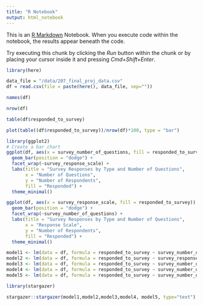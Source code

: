 ```yaml
---
title: "R Notebook"
output: html_notebook
---
```


This is an [R Markdown](http://rmarkdown.rstudio.com) Notebook. When you execute code within the notebook, the results appear beneath the code. 

Try executing this chunk by clicking the *Run* button within the chunk or by placing your cursor inside it and pressing *Cmd+Shift+Enter*. 

```r
library(here)
```


```r
data_file = "/data/207_final_proj_data.csv"
df = read.csv(file = paste(here(), data_file, sep=""))
```


```r
names(df)
```

```r
nrow(df)
```

```r
table(df$responded_to_survey)
```

```r
plot(table((df$responded_to_survey))/nrow(df)*100, type = "bar")
```

```r
library(ggplot2)
# Create a bar chart
ggplot(df, aes(x = survey_number_of_questions, fill = responded_to_survey)) + 
  geom_bar(position = "dodge") + 
  facet_wrap(~survey_response_scale) +
  labs(title = "Survey Responses by Type and Number of Questions",
       x = "Number of Questions",
       y = "Number of Respondents",
       fill = "Responded") +
  theme_minimal()
```

```r
ggplot(df, aes(x = survey_response_scale, fill = responded_to_survey)) + 
  geom_bar(position = "dodge") + 
  facet_wrap(~survey_number_of_questions) +
  labs(title = "Survey Responses by Type and Number of Questions",
       x = "Response Scale",
       y = "Number of Respondents",
       fill = "Responded") +
  theme_minimal()
```



```r
model1 <- lm(data = df, formula = responded_to_survey ~ survey_number_of_questions)
model2 <- lm(data = df, formula = responded_to_survey ~ survey_response_scale)
model3 <- lm(data = df, formula = responded_to_survey ~ survey_number_of_questions + survey_response_scale)
model4 <- lm(data = df, formula = responded_to_survey ~ survey_number_of_questions + survey_response_scale + department + salary_grade)
model5 <- lm(data = df, formula = responded_to_survey ~ survey_number_of_questions + survey_response_scale + department +salary_grade+ticket_res_time_hours)

```

```r
library(stargazer)

stargazer::stargazer(model1,model2,model3,model4, model5, type="text")
```

```r

```